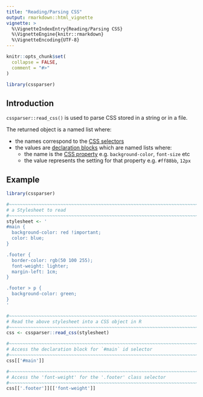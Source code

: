 ```yaml
---
title: "Reading/Parsing CSS"
output: rmarkdown::html_vignette
vignette: >
  %\VignetteIndexEntry{Reading/Parsing CSS}
  %\VignetteEngine{knitr::rmarkdown}
  %\VignetteEncoding{UTF-8}
---
```


```r
knitr::opts_chunk$set(
  collapse = FALSE,
  comment = "#>"
)
```

```r
library(cssparser)
```

## Introduction

`cssparser::read_css()` is used to parse CSS stored in a string or in a file.

The returned object is a named list where:

* the names correspond to the [CSS selectors](https://developer.mozilla.org/en-US/docs/Web/CSS/CSS_Selectors)
* the values are [declaration blocks](https://developer.mozilla.org/en-US/docs/Web/CSS/Syntax#css_declaration_blocks) which are named lists where:
    * the name is the [CSS property](https://developer.mozilla.org/en-US/docs/Web/CSS/CSS_Properties_Reference) e.g. `background-color`, `font-size` etc
    * the value represents the setting for that property e.g. `#ff88bb`, `12px`


## Example 

```r
library(cssparser)

#~~~~~~~~~~~~~~~~~~~~~~~~~~~~~~~~~~~~~~~~~~~~~~~~~~~~~~~~~~~~~~~~~~~~~~~~~~~~~
# a Stylesheet to read
#~~~~~~~~~~~~~~~~~~~~~~~~~~~~~~~~~~~~~~~~~~~~~~~~~~~~~~~~~~~~~~~~~~~~~~~~~~~~~
stylesheet <- '
#main {
  background-color: red !important;
  color: blue;
}

.footer {
  border-color: rgb(50 100 255);
  font-weight: lighter;
  margin-left: 1cm;
}

.footer > p {
  background-color: green;
}
'

#~~~~~~~~~~~~~~~~~~~~~~~~~~~~~~~~~~~~~~~~~~~~~~~~~~~~~~~~~~~~~~~~~~~~~~~~~~~~~
# Read the above stylesheet into a CSS object in R
#~~~~~~~~~~~~~~~~~~~~~~~~~~~~~~~~~~~~~~~~~~~~~~~~~~~~~~~~~~~~~~~~~~~~~~~~~~~~~
css <- cssparser::read_css(stylesheet)

#~~~~~~~~~~~~~~~~~~~~~~~~~~~~~~~~~~~~~~~~~~~~~~~~~~~~~~~~~~~~~~~~~~~~~~~~~~~~~
# Access the declaration block for `#main` id selector
#~~~~~~~~~~~~~~~~~~~~~~~~~~~~~~~~~~~~~~~~~~~~~~~~~~~~~~~~~~~~~~~~~~~~~~~~~~~~~
css[['#main']]

#~~~~~~~~~~~~~~~~~~~~~~~~~~~~~~~~~~~~~~~~~~~~~~~~~~~~~~~~~~~~~~~~~~~~~~~~~~~~~
# Access the 'font-weight' for the '.footer' class selector
#~~~~~~~~~~~~~~~~~~~~~~~~~~~~~~~~~~~~~~~~~~~~~~~~~~~~~~~~~~~~~~~~~~~~~~~~~~~~~
css[['.footer']][['font-weight']]
```

